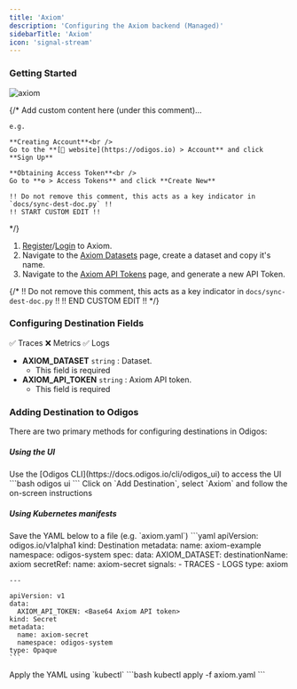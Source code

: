 ```yaml
---
title: 'Axiom'
description: 'Configuring the Axiom backend (Managed)'
sidebarTitle: 'Axiom'
icon: 'signal-stream'
---
```


### Getting Started

<img src="https://d15jtxgb40qetw.cloudfront.net/axiom.svg" alt="axiom" className="not-prose h-20" />

{/*
    Add custom content here (under this comment)...

    e.g.

    **Creating Account**<br />
    Go to the **[🔗 website](https://odigos.io) > Account** and click **Sign Up**

    **Obtaining Access Token**<br />
    Go to **⚙️ > Access Tokens** and click **Create New**

    !! Do not remove this comment, this acts as a key indicator in `docs/sync-dest-doc.py` !!
    !! START CUSTOM EDIT !!
*/}

1. [Register](https://app.axiom.co/register)/[Login](https://app.axiom.co/login) to Axiom.
2. Navigate to the [Axiom Datasets](https://app.axiom.co/settings/datasets) page, create a dataset and copy it's name.
3. Navigate to the [Axiom API Tokens](https://app.axiom.co/settings/api-tokens) page, and generate a new API Token.

{/*
    !! Do not remove this comment, this acts as a key indicator in `docs/sync-dest-doc.py` !!
    !! END CUSTOM EDIT !!
*/}

### Configuring Destination Fields

<Accordion title="Supported Signals:">
  ✅ Traces
  ❌ Metrics
  ✅ Logs
</Accordion>

- **AXIOM_DATASET** `string` : Dataset.
  - This field is required
- **AXIOM_API_TOKEN** `string` : Axiom API token.
  - This field is required

### Adding Destination to Odigos

There are two primary methods for configuring destinations in Odigos:

##### **Using the UI**

<Steps>
  <Step>
    Use the [Odigos CLI](https://docs.odigos.io/cli/odigos_ui) to access the UI
    ```bash
    odigos ui
    ```
  </Step>
  <Step>
    Click on `Add Destination`, select `Axiom` and follow the on-screen instructions
  </Step>
</Steps>

##### **Using Kubernetes manifests**

<Steps>
  <Step>
    Save the YAML below to a file (e.g. `axiom.yaml`)
    ```yaml
    apiVersion: odigos.io/v1alpha1
    kind: Destination
    metadata:
      name: axiom-example
      namespace: odigos-system
    spec:
      data:
        AXIOM_DATASET: <Dataset>
      destinationName: axiom
      secretRef:
        name: axiom-secret
      signals:
      - TRACES
      - LOGS
      type: axiom

    ---

    apiVersion: v1
    data:
      AXIOM_API_TOKEN: <Base64 Axiom API token>
    kind: Secret
    metadata:
      name: axiom-secret
      namespace: odigos-system
    type: Opaque
    ```
  </Step>
  <Step>
    Apply the YAML using `kubectl`
    ```bash
    kubectl apply -f axiom.yaml
    ```
  </Step>
</Steps>